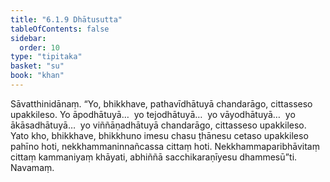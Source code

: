 ```yaml
---
title: "6.1.9 Dhātusutta"
tableOfContents: false
sidebar:
  order: 10
type: "tipitaka"
basket: "su"
book: "khan"
---
```



<DynamicBreadcrumb />

<Division number="330" book="khan" bookNo="13" page="196">

<Paragraph number="1109" book="khan">
Sāvatthinidānaṃ. “Yo, bhikkhave, pathavīdhātuyā chandarāgo, cittasseso upakkileso. Yo āpodhātuyā…  yo tejodhātuyā…  yo vāyodhātuyā…  yo ākāsadhātuyā…  yo viññāṇadhātuyā chandarāgo, cittasseso upakkileso. Yato kho, bhikkhave, bhikkhuno imesu chasu ṭhānesu cetaso upakkileso pahīno hoti, nekkhammaninnañcassa cittaṃ hoti. Nekkhammaparibhāvitaṃ cittaṃ kammaniyaṃ khāyati, abhiññā sacchikaraṇīyesu dhammesū”ti.

</Paragraph>
</Division>

<Paragraph number="1110" type="center" book="khan">
Navamaṃ.
</Paragraph>
